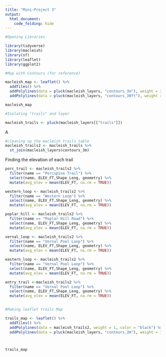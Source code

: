 ```yaml
---
title: "Mini-Project 3"
output: 
  html_document:
    code_folding: hide
---
```


```r
#Opening Libraries

library(tidyverse)
library(macleish)
library(sf)
library(leaflet)
library(ggplot2)
```

```r

#Map with Contours (for reference)

macleish_map <- leaflet() %>%
  addTiles() %>%
  addPolylines(data = pluck(macleish_layers, "contours_3m"), weight = 2) %>%
  addPolylines(data = pluck(macleish_layers, "contours_30ft"), weight = 2, color = "red")

macleish_map
```

```r
#Isolating "trails" and layer

macleish_trails <- pluck(macleish_layers[["trails"]])
```
A 
```r
#cleaning up the macleish trails table 
macleish_trails2 <- macleish_trails %>%
  st_join(macleish_layers$contours_3m)

```


Finding the elevation of each trail 
```r
porc_trail <- macleish_trails2 %>%
  filter(name == "Porcupine Trail") %>%
  select(name, ELEV_FT,Shape_Leng, geometry) %>%
  mutate(avg_elev = mean(ELEV_FT, na.rm = TRUE)) 

western_loop <- macleish_trails2 %>%
  filter(name == "Western Loop") %>%
  select(name, ELEV_FT,Shape_Leng, geometry) %>%
  mutate(avg_elev = mean(ELEV_FT, na.rm = TRUE))

poplar_hill <- macleish_trails2 %>%
  filter(name == "Poplar Hill Road") %>%
  select(name, ELEV_FT,Shape_Leng, geometry) %>%
  mutate(avg_elev = mean(ELEV_FT, na.rm = TRUE))

vernal_loop <- macleish_trails2 %>%
  filter(name == "Vernal Pool Loop") %>%
  select(name, ELEV_FT,Shape_Leng, geometry) %>%
  mutate(avg_elev = mean(ELEV_FT, na.rm = TRUE))

eastern_loop <- macleish_trails2 %>%
  filter(name == "Vernal Pool Loop") %>%
  select(name, ELEV_FT,Shape_Leng, geometry) %>%
  mutate(avg_elev = mean(ELEV_FT, na.rm = TRUE))

entry_trail <-macleish_trails2 %>%
  filter(name == "Vernal Pool Loop") %>%
  select(name, ELEV_FT,Shape_Leng, geometry) %>%
  mutate(avg_elev = mean(ELEV_FT, na.rm = TRUE))
  
```


  

```r
#Making leaflet trails Map

trails_map <- leaflet() %>%
  addTiles() %>%
  addPolylines(data = macleish_trails2, weight = 1, color = "black") %>%
  addPolylines(data = pluck(macleish_layers, "contours_3m"), weight = 1, color = "red")



trails_map
```

